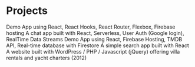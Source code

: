 # Projects

<ProjectCard title="Airbnb clone Demo App" link="https://airbnb-clone-49877.web.app" bg="linear-gradient(to right, #ff3399 0%, #cc99cc 100%)">
Demo App using React, React Hooks, React Router, Flexbox, Firebase hosting
</ProjectCard>

<ProjectCard title="Superchat App" link="https://superchat-b5cca.web.app/" bg="linear-gradient(to right, #336699 0%, #99cccc 100%)">
A chat app built with React, Serverless, User Auth (Google login), RealTime Data Streams
</ProjectCard>

<ProjectCard title="Netflix Clone Demo App" link="https://netflix-clone-5966a.web.app/" bg="linear-gradient(to right, #993333 0%, #cc6666 100%)">
Demo App using React, Firebase Hosting, TMDB API, Real-time database with Firestore
</ProjectCard>

<ProjectCard title="Pokemon App" link="https://jc-55.github.io/app1/" bg="linear-gradient(to right, #3333ff 0%, #9999ff 100%)">
A simple search app built with React 
</ProjectCard>

<ProjectCard title="PhuketDeluxe.com" link="https://phuketdeluxe.com/" bg="linear-gradient(to right, #339933 0%, #66cc66 100%)">
A website built with WordPress / PHP / Javascript (jQuery) offering villa rentals and yacht charters (2012)
</ProjectCard>


